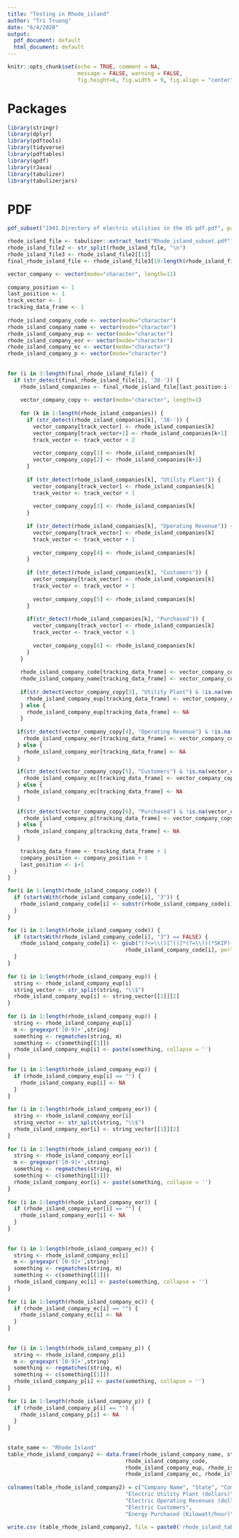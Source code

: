 ```yaml
---       
title: "Testing in Rhode_island"       
author: "Tri Truong"       
date: "6/4/2020"       
output:        
  pdf_document: default       
  html_document: default       
---       
```

        
```r
knitr::opts_chunk$set(echo = TRUE, comment = NA,        
                      message = FALSE, warning = FALSE,       
                      fig.height=6, fig.width = 9, fig.align = "center")       
```       
        
# Packages       
        
```r
library(stringr)       
library(dplyr)       
library(pdftools)       
library(tidyverse)       
library(pdftables)       
library(qpdf)       
library(rJava)       
library(tabulizer)       
library(tabulizerjars)       
```       
        
# PDF       
        
```r
pdf_subset("1941.Directory of electric utilities in the US pdf.pdf", page= 792:795, output= "Rhode_island_subset.pdf")       
```       
        
        
```r
rhode_island_file <- tabulizer::extract_text("Rhode_island_subset.pdf")       
rhode_island_file2 <- str_split(rhode_island_file, "\n")       
rhode_island_file3 <- rhode_island_file2[[1]]       
final_rhode_island_file <- rhode_island_file3[19:length(rhode_island_file3)]       
```       
    
       
        
```r
vector_company <- vector(mode="character", length=11)       
        
company_position <- 1       
last_position <- 1       
track_vector <- 1       
tracking_data_frame <- 1       
        
rhode_island_company_code <- vector(mode="character")       
rhode_island_company_name <- vector(mode="character")       
rhode_island_company_eup <- vector(mode="character")       
rhode_island_company_eor <- vector(mode="character")       
rhode_island_company_ec <- vector(mode="character")       
rhode_island_company_p <- vector(mode="character")       
        
        
for (i in 3:length(final_rhode_island_file)) {       
  if (str_detect(final_rhode_island_file[i], '38-')) {       
    rhode_island_companies <- final_rhode_island_file[last_position:i-1]       
           
    vector_company_copy <- vector(mode="character", length=1)       
           
    for (k in 1:length(rhode_island_companies)) {       
      if (str_detect(rhode_island_companies[k], '38-')) {       
        vector_company[track_vector] <- rhode_island_companies[k]       
        vector_company[track_vector+1] <- rhode_island_companies[k+1]       
        track_vector <- track_vector + 2       
               
        vector_company_copy[1] <- rhode_island_companies[k]       
        vector_company_copy[2] <- rhode_island_companies[k+1]       
      }       
             
      if (str_detect(rhode_island_companies[k], "Utility Plant")) {       
        vector_company[track_vector] <- rhode_island_companies[k]       
        track_vector <- track_vector + 1       
               
        vector_company_copy[3] <- rhode_island_companies[k]       
      }       
             
      if (str_detect(rhode_island_companies[k], "Operating Revenue")) {       
        vector_company[track_vector] <- rhode_island_companies[k]       
        track_vector <- track_vector + 1       
               
        vector_company_copy[4] <- rhode_island_companies[k]       
      }       
             
      if (str_detect(rhode_island_companies[k], "Customers")) {       
        vector_company[track_vector] <- rhode_island_companies[k]       
        track_vector <- track_vector + 1       
               
        vector_company_copy[5] <- rhode_island_companies[k]       
      }       
             
      if(str_detect(rhode_island_companies[k], "Purchased")) {       
        vector_company[track_vector] <- rhode_island_companies[k]       
        track_vector <- track_vector + 1       
               
        vector_company_copy[6] <- rhode_island_companies[k]       
      }       
    }       
          
    rhode_island_company_code[tracking_data_frame] <- vector_company_copy[1]       
    rhode_island_company_name[tracking_data_frame] <- vector_company_copy[2]       
           
    if(str_detect(vector_company_copy[3], "Utility Plant") & !is.na(vector_company_copy[3])) {       
      rhode_island_company_eup[tracking_data_frame] <- vector_company_copy[3]       
    } else {       
      rhode_island_company_eup[tracking_data_frame] <- NA       
    }       
           
   if(str_detect(vector_company_copy[4], "Operating Revenue") & !is.na(vector_company_copy[4])) {       
     rhode_island_company_eor[tracking_data_frame] <- vector_company_copy[4]       
   } else {       
     rhode_island_company_eor[tracking_data_frame] <- NA       
   }       
        
   if(str_detect(vector_company_copy[5], "Customers") & !is.na(vector_company_copy[5])) {       
     rhode_island_company_ec[tracking_data_frame] <- vector_company_copy[5]       
   } else {       
     rhode_island_company_ec[tracking_data_frame] <- NA       
   }       
        
   if(str_detect(vector_company_copy[6], "Purchased") & !is.na(vector_company_copy[6])) {       
     rhode_island_company_p[tracking_data_frame] <- vector_company_copy[6]       
   } else {       
     rhode_island_company_p[tracking_data_frame] <- NA       
   }       
        
    tracking_data_frame <- tracking_data_frame + 1       
    company_position <- company_position + 1       
    last_position <- i+1       
  }       
}       
```       
        
```r
for(i in 1:length(rhode_island_company_code)) { 
  if (startsWith(rhode_island_company_code[i], "3")) { 
    rhode_island_company_code[i] <- substr(rhode_island_company_code[i], 1, 7) 
  } 
} 
``` 
        
        
```r
for (i in 1:length(rhode_island_company_code)) {       
  if (startsWith(rhode_island_company_code[i], "3") == FALSE) {       
    rhode_island_company_code[i] <- gsub("(?<=\\()[^()]*(?=\\))(*SKIP)(*F)|.", "",        
                                     rhode_island_company_code[i], perl=T)       
  }       
}       
        
for (i in 1:length(rhode_island_company_eup)) {       
  string <- rhode_island_company_eup[i]       
  string_vector <- str_split(string, "\\$")       
  rhode_island_company_eup[i] <- string_vector[[1]][2]       
}       
        
for (i in 1:length(rhode_island_company_eup)) {       
  string <- rhode_island_company_eup[i]       
  m <- gregexpr('[0-9]+',string)       
  something <- regmatches(string, m)       
  something <- c(something[[1]])       
  rhode_island_company_eup[i] <- paste(something, collapse = '')       
}       
        
for (i in 1:length(rhode_island_company_eup)) {       
  if (rhode_island_company_eup[i] == "") {       
    rhode_island_company_eup[i] <- NA       
  }       
}       
        
for (i in 1:length(rhode_island_company_eor)) {       
  string <- rhode_island_company_eor[i]       
  string_vector <- str_split(string, "\\$")       
  rhode_island_company_eor[i] <- string_vector[[1]][2]       
}       
        
for (i in 1:length(rhode_island_company_eor)) {       
  string <- rhode_island_company_eor[i]       
  m <- gregexpr('[0-9]+',string)       
  something <- regmatches(string, m)       
  something <- c(something[[1]])       
  rhode_island_company_eor[i] <- paste(something, collapse = '')       
}       
        
for (i in 1:length(rhode_island_company_eor)) {       
  if (rhode_island_company_eor[i] == "") {       
    rhode_island_company_eor[i] <- NA       
  }       
}       
        
        
for (i in 1:length(rhode_island_company_ec)) {       
  string <- rhode_island_company_ec[i]       
  m <- gregexpr('[0-9]+',string)       
  something <- regmatches(string, m)       
  something <- c(something[[1]])       
  rhode_island_company_ec[i] <- paste(something, collapse = '')       
}       
        
for (i in 1:length(rhode_island_company_ec)) {       
  if (rhode_island_company_ec[i] == "") {       
    rhode_island_company_ec[i] <- NA       
  }       
}       
        
        
for (i in 1:length(rhode_island_company_p)) {       
  string <- rhode_island_company_p[i]       
  m <- gregexpr('[0-9]+',string)       
  something <- regmatches(string, m)       
  something <- c(something[[1]])       
  rhode_island_company_p[i] <- paste(something, collapse = '')       
}       
        
for (i in 1:length(rhode_island_company_p)) {       
  if (rhode_island_company_p[i] == "") {       
    rhode_island_company_p[i] <- NA       
  }       
}       
        
        
state_name <- "Rhode Island"       
table_rhode_island_company2 <- data.frame(rhode_island_company_name, state_name,        
                                     rhode_island_company_code,        
                                     rhode_island_company_eup, rhode_island_company_eor,       
                                     rhode_island_company_ec, rhode_island_company_p)       
        
colnames(table_rhode_island_company2) = c("Company Name", "State", "Company Code",        
                                     "Electric Utility Plant (dollars)",        
                                     "Electric Operating Revenues (dollars)",       
                                     "Electric Customers",        
                                     "Energy Purchased (Kilowatt/hour)")       
        
write.csv (table_rhode_island_company2, file = paste0('rhode_island_table_company_1941', '.csv'))       
```       
 
 